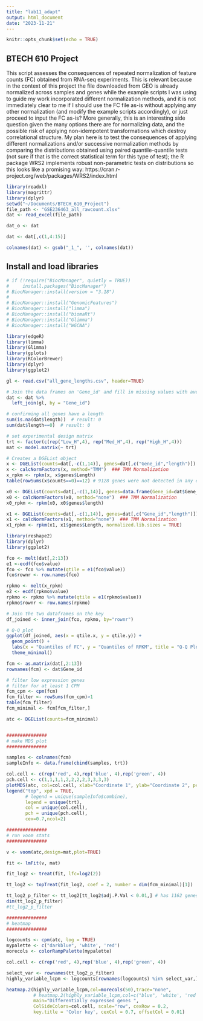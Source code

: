 ```yaml
---
title: "lab11_adapt"
output: html_document
date: "2023-11-21"
---
```


```r
knitr::opts_chunk$set(echo = TRUE)
```
## BTECH 610 Project

This script assesses the consequences of repeated normalization of feature counts (FC) obtained from RNA-seq experiments.  This is relevant because in the context of this project the file downloaded from GEO is already normalized across samples and genes while the example scripts I was using to guide my work incorporated different normalization methods, and it is not immediately clear to me if I should use the FC file as-is without applying any other normalization (and modify the example scripts accordingly), or just proceed to input the FC as-is?  More generally, this is an interesting side question given the many options there are for normalizing data, and the possible risk of applying non-idempotent transformations which destroy correlational structure.  My plan here is to test the consequences of applying different normalizations and/or successive normalization methods by comparing the distributions obtained using paired quantile-quantile tests (not sure if that is the correct statistical term for this type of test); the R package WRS2 implements robust non-parametric tests on distributions so this looks like a promising way: https://cran.r-project.org/web/packages/WRS2/index.html



```r

library(readxl)
library(magrittr)
library(dplyr)
setwd("~/Documents/BTECH_610_Project")
file_path <- "GSE236463_all_rawcount.xlsx"
dat <- read_excel(file_path)

dat_o <- dat

dat <- dat[,c(1,4:15)]

colnames(dat) <- gsub("_1_", '', colnames(dat))

```

## Install and load libraries

```r

# if (!require("BiocManager", quietly = TRUE))
#     install.packages("BiocManager")
# BiocManager::install(version = "3.18")
# 
# BiocManager::install("GenomicFeatures")
# BiocManager::install("limma")
# BiocManager::install("biomaRt")
# BiocManager::install("Glimma")
# BiocManager::install("WGCNA")

library(edgeR)
library(limma)
library(Glimma)
library(gplots)
library(RColorBrewer)
library(dplyr)
library(ggplot2)


```

```r

gl <- read.csv("all_gene_lengths.csv", header=TRUE)

# Join the data frames on 'Gene_id' and fill in missing values with average
dat <- dat %>%
  left_join(gl, by = "Gene_id")

# confirming all genes have a length
sum(is.na(dat$length))  # result: 0
sum(dat$length==0)  # result: 0

```

```r

# set experimental design matrix
trt <- factor(c(rep("Low_H",4), rep("Med_H",4), rep("High_H",4)))
mat <- model.matrix(~ trt)

```


```r
# Creates a DGEList object 
x <- DGEList(counts=dat[,-c(1,14)], genes=dat[,c("Gene_id","length")])
x <- calcNormFactors(x, method="TMM")  ### TMM Normalization
x_rpkm <- rpkm(x, x$genes$Length)
table(rowSums(x$counts==0)==12) # 9128 genes were not detected in any experiment

x0 <- DGEList(counts=dat[,-c(1,14)], genes=data.frame(Gene_id=dat$Gene_id, length=rep(100,length(dat$Gene_id))))
x0 <- calcNormFactors(x0, method="none")  ### TMM Normalization
x0_rpkm <- rpkm(x0, x0$genes$length)

x1 <- DGEList(counts=dat[,-c(1,14)], genes=dat[,c("Gene_id","length")])
x1 <- calcNormFactors(x1, method="none")  ### TMM Normalization
x1_rpkm <- rpkm(x1, x1$genes$Length, normalized.lib.sizes = TRUE)

library(reshape2)
library(dplyr)
library(ggplot2)

fco <- melt(dat[,2:13])
e1 <-ecdf(fco$value)
fco <- fco %>% mutate(qtile = e1(fco$value))
fco$rownr <- row.names(fco)

rpkmo <- melt(x_rpkm)
e2 <- ecdf(rpkmo$value)
rpkmo <- rpkmo %>% mutate(qtile = e1(rpkmo$value))
rpkmo$rownr <- row.names(rpkmo)

# Join the two dataframes on the key
df_joined <- inner_join(fco, rpkmo, by="rownr")

# Q-Q plot
ggplot(df_joined, aes(x = qtile.x, y = qtile.y)) +
  geom_point() +
  labs(x = "Quantiles of FC", y = "Quantiles of RPKM", title = "Q-Q Plot") +
  theme_minimal()
```

```r

fcm <- as.matrix(dat[,2:13])
rownames(fcm) <- dat$Gene_id

# filter low expression genes
# filter for at least 1 CPM
fcm_cpm <- cpm(fcm)
fcm_filter <- rowSums(fcm_cpm)>1
table(fcm_filter)
fcm_minimal <- fcm[fcm_filter,] 

atc <- DGEList(counts=fcm_minimal)



```

```r
###############
# make MDS plot
###############

samples <- colnames(fcm)
sampleInfo <- data.frame(cbind(samples, trt))

col.cell <- c(rep('red', 4),rep('blue', 4),rep('green', 4))
pch.cell <- c(1,1,1,1,2,2,2,2,3,3,3,3)
plotMDS(atc, col=col.cell, xlab="Coordinate 1", ylab="Coordinate 2", pch=pch.cell, cex = 1.5, main="Sample treatment multidimensional scaling plot")
legend("top", xpd = TRUE,
       # legend = unique(sampleInfo$combine),
       legend = unique(trt),
       col = unique(col.cell),
       pch = unique(pch.cell),
       cex=0.7,ncol=2)
```

```r
###############
# run voom stats
###############

v <- voom(atc,design=mat,plot=TRUE) 

fit <- lmFit(v, mat) 

fit_log2 <- treat(fit, lfc=log2(2))

tt_log2 <- topTreat(fit_log2, coef = 2, number = dim(fcm_minimal)[1])

tt_log2_p_filter <- tt_log2[tt_log2$adj.P.Val < 0.01,] # has 1162 genes
dim(tt_log2_p_filter)
#tt_log2_p_filter
```

```r
###############
# heatmap
###############

logcounts <- cpm(atc, log = TRUE)
mypalette <- c("darkblue", 'white', 'red')
morecols <- colorRampPalette(mypalette)

col.cell <- c(rep('red', 4),rep('blue', 4),rep('green', 4))

select_var <- rownames(tt_log2_p_filter)
highly_variable_lcpm <- logcounts[rownames(logcounts) %in% select_var,]

heatmap.2(highly_variable_lcpm,col=morecols(50),trace="none",
          # heatmap.2(highly_variable_lcpm,col=c("blue", 'white', 'red'),trace="none",
          main="Differentially expressed genes ",
          ColSideColors=col.cell, scale="row", cexRow = 0.2,
          key.title = 'Color key', cexCol = 0.7, offsetCol = 0.01)

```

```r

```
